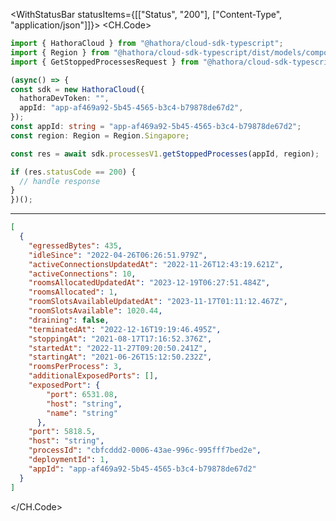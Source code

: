 

<WithStatusBar statusItems={[["Status", "200"], ["Content-Type", "application/json"]]}>
  <CH.Code>
  ```typescript GetStoppedProcesses.ts
  import { HathoraCloud } from "@hathora/cloud-sdk-typescript";
import { Region } from "@hathora/cloud-sdk-typescript/dist/models/components";
import { GetStoppedProcessesRequest } from "@hathora/cloud-sdk-typescript/dist/models/operations";

(async() => {
  const sdk = new HathoraCloud({
    hathoraDevToken: "",
    appId: "app-af469a92-5b45-4565-b3c4-b79878de67d2",
  });
const appId: string = "app-af469a92-5b45-4565-b3c4-b79878de67d2";
const region: Region = Region.Singapore;

  const res = await sdk.processesV1.getStoppedProcesses(appId, region);

  if (res.statusCode == 200) {
    // handle response
  }
})();
  ```
  ---

  ```json Example Response
  [
    {
      "egressedBytes": 435,
      "idleSince": "2022-04-26T06:26:51.979Z",
      "activeConnectionsUpdatedAt": "2022-11-26T12:43:19.621Z",
      "activeConnections": 10,
      "roomsAllocatedUpdatedAt": "2023-12-19T06:27:51.484Z",
      "roomsAllocated": 1,
      "roomSlotsAvailableUpdatedAt": "2023-11-17T01:11:12.467Z",
      "roomSlotsAvailable": 1020.44,
      "draining": false,
      "terminatedAt": "2022-12-16T19:19:46.495Z",
      "stoppingAt": "2021-08-17T17:16:52.376Z",
      "startedAt": "2022-11-27T09:20:50.241Z",
      "startingAt": "2021-06-26T15:12:50.232Z",
      "roomsPerProcess": 3,
      "additionalExposedPorts": [],
      "exposedPort": {
          "port": 6531.08,
          "host": "string",
          "name": "string"
        },
      "port": 5818.5,
      "host": "string",
      "processId": "cbfcddd2-0006-43ae-996c-995fff7bed2e",
      "deploymentId": 1,
      "appId": "app-af469a92-5b45-4565-b3c4-b79878de67d2"
    }
  ]
  ```
  </CH.Code>
</WithStatusBar>
